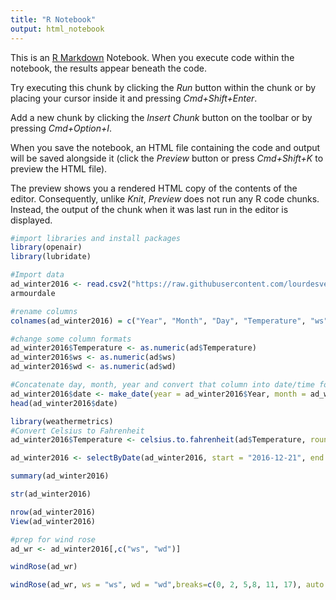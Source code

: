 ```yaml
---
title: "R Notebook"
output: html_notebook
---
```


This is an [R Markdown](http://rmarkdown.rstudio.com) Notebook. When you execute code within the notebook, the results appear beneath the code. 

Try executing this chunk by clicking the *Run* button within the chunk or by placing your cursor inside it and pressing *Cmd+Shift+Enter*. 

Add a new chunk by clicking the *Insert Chunk* button on the toolbar or by pressing *Cmd+Option+I*.

When you save the notebook, an HTML file containing the code and output will be saved alongside it (click the *Preview* button or press *Cmd+Shift+K* to preview the HTML file). 

The preview shows you a rendered HTML copy of the contents of the editor. Consequently, unlike *Knit*, *Preview* does not run any R code chunks. Instead, the output of the chunk when it was last run in the editor is displayed.
```r
#import libraries and install packages
library(openair)
library(lubridate)
```

```r
#Import data
ad_winter2016 <- read.csv2("https://raw.githubusercontent.com/lourdesvera/Community_Air_Montoring/master/Wind_Analyses/Armourdale_10yrs.csv", header = TRUE, sep = ",", stringsAsFactors = FALSE )
armourdale
```

```r
#rename columns
colnames(ad_winter2016) = c("Year", "Month", "Day", "Temperature", "ws", "wd")
```

```r
#change some column formats
ad_winter2016$Temperature <- as.numeric(ad$Temperature)
ad_winter2016$ws <- as.numeric(ad$ws)
ad_winter2016$wd <- as.numeric(ad$wd)
```

```r
#Concatenate day, month, year and convert that column into date/time format
ad_winter2016$date <- make_date(year = ad_winter2016$Year, month = ad_winter2016$Month , day = ad_winter2016$Day)
head(ad_winter2016$date)
```

```r
library(weathermetrics)
#Convert Celsius to Fahrenheit
ad_winter2016$Temperature <- celsius.to.fahrenheit(ad$Temperature, round = 2)
```

```r
ad_winter2016 <- selectByDate(ad_winter2016, start = "2016-12-21", end = "2017-03-19")
```


```r
summary(ad_winter2016)
```

```r
str(ad_winter2016)
```

```r
nrow(ad_winter2016)
View(ad_winter2016)
```

```r
#prep for wind rose
ad_wr <- ad_winter2016[,c("ws", "wd")]
```

```r
windRose(ad_wr)
```

```r
windRose(ad_wr, ws = "ws", wd = "wd",breaks=c(0, 2, 5,8, 11, 17), auto.text=FALSE, paddle=FALSE, annotate=FALSE, grid.line=5, key = list(labels = c(">0-2", ">2-5", ">5-8", ">8-11", ">11-17")), key.footer = "Winter 2016 Wind Speed Plot in Armourdale, KS (m/s)", key.position = "bottom",par.settings=list(axis.line=list(col="lightgray")), col = c("#4f4f4f", "#0a7cb9", "#f9be00", "#ff7f2f", "#d7153a"))
``` 
